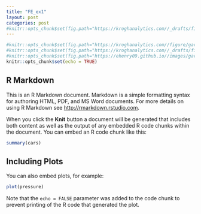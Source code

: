```yaml
---
title: "FE_ex1"
layout: post
categories: post
#knitr::opts_chunk$set(fig.path="https://kroghanalytics.com//_drafts/figure/garch-process/")
---
```


```r
#knitr::opts_chunk$set(fig.path="https://kroghanalytics.com//figure/garch-process/")
#knitr::opts_chunk$set(fig.path="https://kroghanalytics.com//_drafts/figure/garch-process/")
#knitr::opts_chunk$set(fig.path="https://ehenry09.github.io//images/garch-process/")
knitr::opts_chunk$set(echo = TRUE)
```

## R Markdown

This is an R Markdown document. Markdown is a simple formatting syntax for authoring HTML, PDF, and MS Word documents. For more details on using R Markdown see <http://rmarkdown.rstudio.com>.

When you click the **Knit** button a document will be generated that includes both content as well as the output of any embedded R code chunks within the document. You can embed an R code chunk like this:

```r
summary(cars)
```

## Including Plots

You can also embed plots, for example:

```r
plot(pressure)
```

Note that the `echo = FALSE` parameter was added to the code chunk to prevent printing of the R code that generated the plot.
